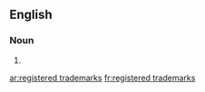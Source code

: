 ==English==

===Noun===
{{head|en|noun plural form|head=[[registered]] [[trademark]]s}}

# {{plural of|registered trademark|lang=en}}

[[ar:registered trademarks]]
[[fr:registered trademarks]]